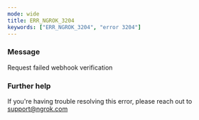 ```yaml
---
mode: wide
title: ERR_NGROK_3204
keywords: ["ERR_NGROK_3204", "error 3204"]
---
```


### Message

Request failed webhook verification

### Further help

If you're having trouble resolving this error, please reach out to [support@ngrok.com](mailto:support@ngrok.com?subject=Help%20with%20ERR_NGROK_3204)
